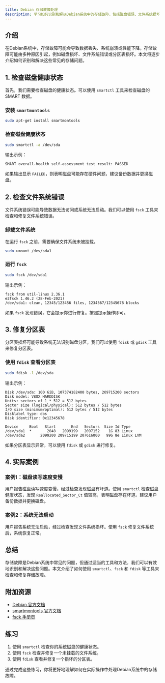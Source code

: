 ```yaml
---
title: Debian 存储故障处理
description: 学习如何识别和解决Debian系统中的存储故障，包括磁盘错误、文件系统损坏和分区问题。
---
```


## 介绍

在Debian系统中，存储故障可能会导致数据丢失、系统崩溃或性能下降。存储故障可能由多种原因引起，例如磁盘损坏、文件系统错误或分区表损坏。本文将逐步介绍如何识别和解决这些常见的存储问题。

## 1. 检查磁盘健康状态

首先，我们需要检查磁盘的健康状态。可以使用 `smartctl` 工具来检查磁盘的 SMART 数据。

### 安装 `smartmontools`

```bash
sudo apt-get install smartmontools
```

### 检查磁盘健康状态

```bash
sudo smartctl -a /dev/sda
```

输出示例：

```
SMART overall-health self-assessment test result: PASSED
```

如果输出显示 `FAILED`，则表明磁盘可能存在硬件问题，建议备份数据并更换磁盘。

## 2. 检查文件系统错误

文件系统错误可能导致数据无法访问或系统无法启动。我们可以使用 `fsck` 工具来检查和修复文件系统错误。

### 卸载文件系统

在运行 `fsck` 之前，需要确保文件系统未被挂载。

```bash
sudo umount /dev/sda1
```

### 运行 `fsck`

```bash
sudo fsck /dev/sda1
```

输出示例：

```
fsck from util-linux 2.36.1
e2fsck 1.46.2 (28-Feb-2021)
/dev/sda1: clean, 12345/123456 files, 1234567/12345678 blocks
```

如果 `fsck` 发现错误，它会提示你进行修复。按照提示操作即可。

## 3. 修复分区表

分区表损坏可能导致系统无法识别磁盘分区。我们可以使用 `fdisk` 或 `gdisk` 工具来修复分区表。

### 使用 `fdisk` 查看分区表

```bash
sudo fdisk -l /dev/sda
```

输出示例：

```
Disk /dev/sda: 100 GiB, 107374182400 bytes, 209715200 sectors
Disk model: VBOX HARDDISK
Units: sectors of 1 * 512 = 512 bytes
Sector size (logical/physical): 512 bytes / 512 bytes
I/O size (minimum/optimal): 512 bytes / 512 bytes
Disklabel type: dos
Disk identifier: 0x12345678

Device     Boot   Start       End   Sectors  Size Id Type
/dev/sda1  *       2048   2099199   2097152    1G 83 Linux
/dev/sda2       2099200 209715199 207616000   99G 8e Linux LVM
```

如果分区表显示异常，可以使用 `fdisk` 或 `gdisk` 进行修复。

## 4. 实际案例

### 案例1：磁盘读写速度变慢

用户报告磁盘读写速度变慢，经过检查发现磁盘有坏道。使用 `smartctl` 检查磁盘健康状态，发现 `Reallocated_Sector_Ct` 值较高，表明磁盘存在坏道。建议用户备份数据并更换磁盘。

### 案例2：系统无法启动

用户报告系统无法启动，经过检查发现文件系统损坏。使用 `fsck` 修复文件系统后，系统恢复正常。

## 总结

存储故障是Debian系统中常见的问题，但通过适当的工具和方法，我们可以有效地识别和解决这些问题。本文介绍了如何使用 `smartctl`、`fsck` 和 `fdisk` 等工具来检查和修复存储故障。

## 附加资源

- [Debian 官方文档](https://www.debian.org/doc/)
- [smartmontools 官方文档](https://www.smartmontools.org/)
- [fsck 手册页](https://man7.org/linux/man-pages/man8/fsck.8.html)

## 练习

1. 使用 `smartctl` 检查你的系统磁盘的健康状态。
2. 使用 `fsck` 检查并修复一个未挂载的文件系统。
3. 使用 `fdisk` 查看并修复一个损坏的分区表。

通过完成这些练习，你将更好地理解如何在实际操作中处理Debian系统中的存储故障。